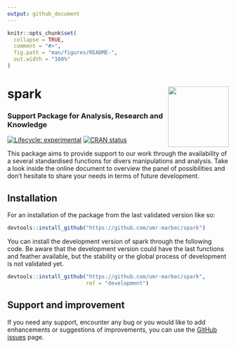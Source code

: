 ```yaml
---
output: github_document
---
```


<!-- README.md is generated from README.Rmd. Please edit that file -->

```r
knitr::opts_chunk$set(
  collapse = TRUE,
  comment = "#>",
  fig.path = "man/figures/README-",
  out.width = "100%"
)
```

# spark <img src="man/figures/logo.png" align="right" height="138" alt="" />

### Support Package for Analysis, Research and Knowledge

<!-- badges: start -->
[![Lifecycle: experimental](https://img.shields.io/badge/lifecycle-experimental-orange.svg)](https://lifecycle.r-lib.org/articles/stages.html#experimental)
[![CRAN status](https://www.r-pkg.org/badges/version/spark)](https://CRAN.R-project.org/package=spark)
<!-- badges: end -->

This package aims to provide support to our work through the availability of a several standardised functions for divers manipulations and analysis. Take a look inside the online document to overview the panel of possibilities and don't hesitate to share your needs in terms of future development.    

## Installation

For an installation of the package from the last validated version like so:

```r
devtools::install_github("https://github.com/umr-marbec/spark")
```

You can install the development version of spark through the following code. Be aware that the development version could have the last functions and feather available, but the stability or the global process of development is not validated yet.

``` r
devtools::install_github("https://github.com/umr-marbec/spark",
                         ref = "development")
```

## Support and improvement

If you need any support, encounter any bug or you would like to add enhancements or suggestions of improvements, you can use the [GitHub issues](https://github.com/umr-marbec/spark/issues) page. 
